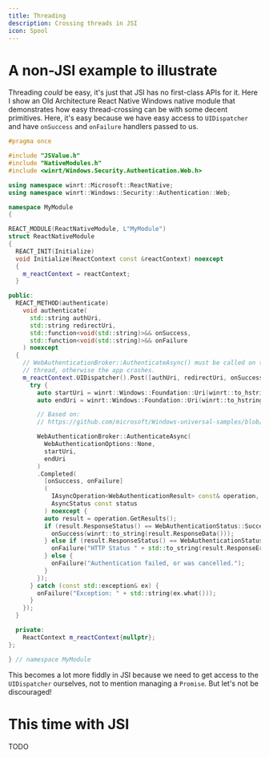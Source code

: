```yaml
---
title: Threading
description: Crossing threads in JSI
icon: Spool
---
```


# A non-JSI example to illustrate

Threading _could_ be easy, it's just that JSI has no first-class APIs for it. Here I show an Old Architecture React Native Windows native module that demonstrates how easy thread-crossing can be with some decent primitives. Here, it's easy because we have easy access to `UIDispatcher` and have `onSuccess` and `onFailure` handlers passed to us.

```cpp
#pragma once

#include "JSValue.h"
#include "NativeModules.h"
#include <winrt/Windows.Security.Authentication.Web.h>

using namespace winrt::Microsoft::ReactNative;
using namespace winrt::Windows::Security::Authentication::Web;

namespace MyModule
{

REACT_MODULE(ReactNativeModule, L"MyModule")
struct ReactNativeModule
{
  REACT_INIT(Initialize)
  void Initialize(ReactContext const &reactContext) noexcept
  {
    m_reactContext = reactContext;
  }

public:
  REACT_METHOD(authenticate)
    void authenticate(
      std::string authUri,
      std::string redirectUri,
      std::function<void(std::string)>&& onSuccess,
      std::function<void(std::string)>&& onFailure
    ) noexcept
  {
    // WebAuthenticationBroker::AuthenticateAsync() must be called on the UI
    // thread, otherwise the app crashes.
    m_reactContext.UIDispatcher().Post([authUri, redirectUri, onSuccess, onFailure]() {
      try {
        auto startUri = winrt::Windows::Foundation::Uri(winrt::to_hstring(authUri));
        auto endUri = winrt::Windows::Foundation::Uri(winrt::to_hstring(redirectUri));

        // Based on:
        // https://github.com/microsoft/Windows-universal-samples/blob/main/Samples/WebAuthenticationBroker/cpp/Scenario2_oAuthFacebook.xaml.cpp

        WebAuthenticationBroker::AuthenticateAsync(
          WebAuthenticationOptions::None,
          startUri,
          endUri
        )
        .Completed(
          [onSuccess, onFailure]
          (
            IAsyncOperation<WebAuthenticationResult> const& operation,
            AsyncStatus const status
          ) noexcept {
          auto result = operation.GetResults();
          if (result.ResponseStatus() == WebAuthenticationStatus::Success) {
            onSuccess(winrt::to_string(result.ResponseData()));
          } else if (result.ResponseStatus() == WebAuthenticationStatus::ErrorHttp) {
            onFailure("HTTP Status " + std::to_string(result.ResponseErrorDetail()));
          } else {
            onFailure("Authentication failed, or was cancelled.");
          }
        });
      } catch (const std::exception& ex) {
        onFailure("Exception: " + std::string(ex.what()));
      }
    });
  }

  private:
    ReactContext m_reactContext{nullptr};
};

} // namespace MyModule
```

This becomes a lot more fiddly in JSI because we need to get access to the `UIDispatcher` ourselves, not to mention managing a `Promise`. But let's not be discouraged!

# This time with JSI

TODO
